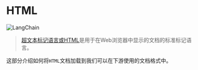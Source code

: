 # HTML
![LangChain](https://pica.zhimg.com/50/v2-56e8bbb52aa271012541c1fe1ceb11a2_r.gif 'LangChain中文网')

>[超文本标记语言或HTML](https://en.wikipedia.org/wiki/HTML)是用于在Web浏览器中显示的文档的标准标记语言。

这部分介绍如何将`HTML`文档加载到我们可以在下游使用的文档格式中。


<Example/>
